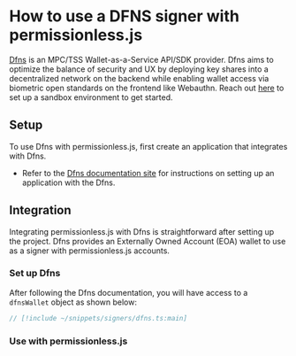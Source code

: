 
<VersionWarning version="0.2" />


# How to use a DFNS signer with permissionless.js

[Dfns](https://www.dfns.co/) is an MPC/TSS Wallet-as-a-Service API/SDK provider. Dfns aims to optimize the balance of security and UX by deploying key shares into a decentralized network on the backend while enabling wallet access via biometric open standards on the frontend like Webauthn. Reach out [here](https://www.dfns.co/) to set up a sandbox environment to get started.

## Setup

To use Dfns with permissionless.js, first create an application that integrates with Dfns.

- Refer to the [Dfns documentation site](https://docs.dfns.co/d/) for instructions on setting up an application with the Dfns.

## Integration
Integrating permissionless.js with Dfns is straightforward after setting up the project. Dfns provides an Externally Owned Account (EOA) wallet to use as a signer with permissionless.js accounts.

### Set up Dfns
After following the Dfns documentation, you will have access to a `dfnsWallet` object as shown below:

```typescript
// [!include ~/snippets/signers/dfns.ts:main]
```

### Use with permissionless.js

<SmartAccounts />